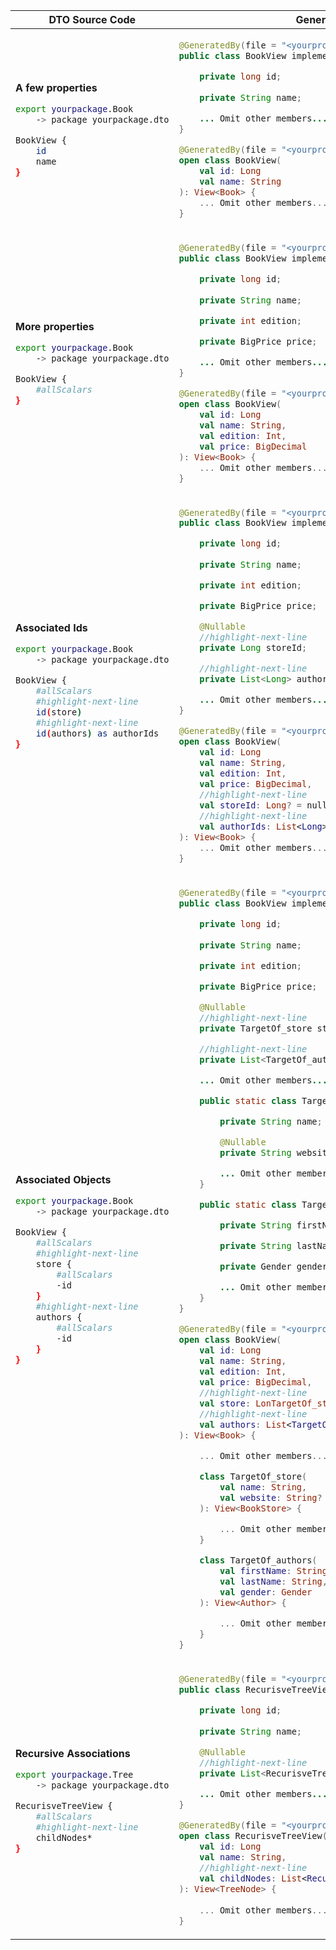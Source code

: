 
<table>
<thead>
<tr>
<th>DTO Source Code</th>
<th>Generated DTO definition</th>
</tr>
</thead>
<tbody>
<tr>
<td>

**A few properties**

```sh
export yourpackage.Book
    -> package yourpackage.dto

BookView {
    id
    name
}
```

</td>
<td>
<Tabs groupId="language">
<TabItem value="java" label="Java">

```java
@GeneratedBy(file = "<yourproject>/yourpackage/Book.dto")
public class BookView implemenets View<Book> {

    private long id;
    
    private String name;

    ... Omit other members...
}
```

</TabItem>
<TabItem value="kotlin" label="Kotlin">

```kotlin
@GeneratedBy(file = "<yourproject>/yourpackage/Book.dto")
open class BookView(
    val id: Long
    val name: String
): View<Book> {
    ... Omit other members...
}
```

</TabItem>
</Tabs>
</td>
</tr>
<tr>
<td>

**More properties**

```sh
export yourpackage.Book
    -> package yourpackage.dto

BookView {
    #allScalars
}
```

</td>
<td>
<Tabs groupId="language">
<TabItem value="java" label="Java">

```java
@GeneratedBy(file = "<yourproject>/yourpackage/Book.dto")
public class BookView implemenets View<Book> {

    private long id;
    
    private String name;

    private int edition;

    private BigPrice price;

    ... Omit other members...
}
```

</TabItem>
<TabItem value="kotlin" label="Kotlin">

```kotlin
@GeneratedBy(file = "<yourproject>/yourpackage/Book.dto")
open class BookView(
    val id: Long
    val name: String,
    val edition: Int,
    val price: BigDecimal
): View<Book> {
    ... Omit other members...
}
```

</TabItem>
</Tabs>
</td>
</tr>
<tr>
<td>

**Associated Ids**

```sh
export yourpackage.Book
    -> package yourpackage.dto

BookView {
    #allScalars
    #highlight-next-line
    id(store)
    #highlight-next-line
    id(authors) as authorIds
}
```

</td>
<td>
<Tabs groupId="language">
<TabItem value="java" label="Java">

```java
@GeneratedBy(file = "<yourproject>/yourpackage/Book.dto")
public class BookView implemenets View<Book> {

    private long id;
    
    private String name;

    private int edition;

    private BigPrice price;

    @Nullable
    //highlight-next-line
    private Long storeId;

    //highlight-next-line
    private List<Long> authorIds;

    ... Omit other members...
}
```

</TabItem>
<TabItem value="kotlin" label="Kotlin">

```kotlin
@GeneratedBy(file = "<yourproject>/yourpackage/Book.dto")
open class BookView(
    val id: Long
    val name: String,
    val edition: Int,
    val price: BigDecimal,
    //highlight-next-line
    val storeId: Long? = null,
    //highlight-next-line
    val authorIds: List<Long> = emptyList()
): View<Book> {
    ... Omit other members...
}
```

</TabItem>
</Tabs>
</td>
</tr>
<tr>
<td>

**Associated Objects**

```sh
export yourpackage.Book
    -> package yourpackage.dto

BookView {
    #allScalars
    #highlight-next-line
    store {
        #allScalars
        -id
    }
    #highlight-next-line
    authors {
        #allScalars
        -id
    }
}
```

</td>
<td>
<Tabs groupId="language">
<TabItem value="java" label="Java">

```java
@GeneratedBy(file = "<yourproject>/yourpackage/Book.dto")
public class BookView implemenets View<Book> {

    private long id;
    
    private String name;

    private int edition;

    private BigPrice price;

    @Nullable
    //highlight-next-line
    private TargetOf_store store;

    //highlight-next-line
    private List<TargetOf_authors> authors;

    ... Omit other members...

    public static class TargetOf_store implemenets View<BookStore> {

        private String name;

        @Nullable
        private String website;

        ... Omit other members...
    }

    public static class TargetOf_authors implemenets View<Author> {

        private String firstName;

        private String lastName;

        private Gender gender;

        ... Omit other members... 
    }
}
```

</TabItem>
<TabItem value="kotlin" label="Kotlin">

```kotlin
@GeneratedBy(file = "<yourproject>/yourpackage/Book.dto")
open class BookView(
    val id: Long
    val name: String,
    val edition: Int,
    val price: BigDecimal,
    //highlight-next-line
    val store: LonTargetOf_storeg? = null,
    //highlight-next-line
    val authors: List<TargetOf_authors> = emptyList()
): View<Book> {
    
    ... Omit other members...

    class TargetOf_store(
        val name: String,
        val website: String? = null
    ): View<BookStore> {

        ... Omit other members...
    }

    class TargetOf_authors(
        val firstName: String,
        val lastName: String,
        val gender: Gender
    ): View<Author> {

        ... Omit other members...
    }
}
```

</TabItem>
</Tabs>
</td>
</tr>
<tr>
<td>

**Recursive Associations**

```sh
export yourpackage.Tree
    -> package yourpackage.dto

RecurisveTreeView {
    #allScalars
    #highlight-next-line
    childNodes*
}
```

</td>
<td>
<Tabs groupId="language">
<TabItem value="java" label="Java">

```java
@GeneratedBy(file = "<yourproject>/yourpackage/RecurisveTreeView.dto")
public class RecurisveTreeView implemenets View<TreeNode> {

    private long id;
    
    private String name;

    @Nullable
    //highlight-next-line
    private List<RecurisveTreeView> childNodes;

    ... Omit other members...
}
```

</TabItem>
<TabItem value="kotlin" label="Kotlin">

```kotlin
@GeneratedBy(file = "<yourproject>/yourpackage/Book.dto")
open class RecurisveTreeView(
    val id: Long
    val name: String,
    //highlight-next-line
    val childNodes: List<RecurisveTreeView>? = null
): View<TreeNode> {
    
    ... Omit other members...
}
```

</TabItem>
</Tabs>
</td>
</tr>
</tbody>
</table>